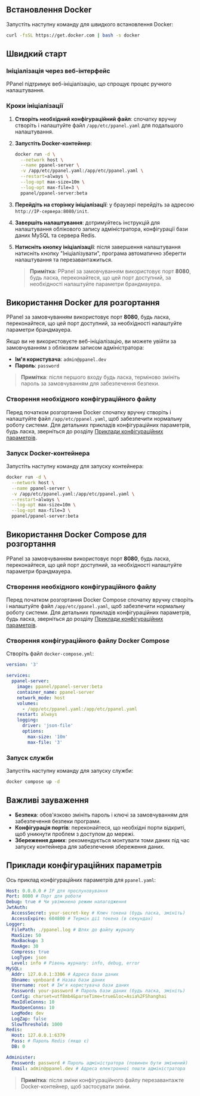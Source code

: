 ## Встановлення Docker

Запустіть наступну команду для швидкого встановлення Docker:

```sh
curl -fsSL https://get.docker.com | bash -s docker
```

## Швидкий старт

### Ініціалізація через веб-інтерфейс

PPanel підтримує веб-ініціалізацію, що спрощує процес ручного налаштування.

### Кроки ініціалізації

1. **Створіть необхідний конфігураційний файл**: спочатку вручну створіть і налаштуйте файл `/app/etc/ppanel.yaml` для подальшого налаштування.

2. **Запустіть Docker-контейнер**:

   ```sh
   docker run -d \
     --network host \
     --name ppanel-server \
     -v /app/etc/ppanel.yaml:/app/etc/ppanel.yaml \
     --restart=always \
     --log-opt max-size=10m \
     --log-opt max-file=3 \
     ppanel/ppanel-server:beta
   ```

3. **Перейдіть на сторінку ініціалізації**: у браузері перейдіть за адресою `http://IP-сервера:8080/init`.

4. **Завершіть налаштування**: дотримуйтесь інструкцій для налаштування облікового запису адміністратора, конфігурації бази даних MySQL та сервера Redis.

5. **Натисніть кнопку ініціалізації**: після завершення налаштування натисніть кнопку "Ініціалізувати", програма автоматично зберегти налаштування та перезавантажиться.

   > **Примітка**: PPanel за замовчуванням використовує порт **8080**, будь ласка, переконайтеся, що цей порт доступний, за необхідності налаштуйте параметри брандмауера.

## Використання Docker для розгортання

PPanel за замовчуванням використовує порт **8080**, будь ласка, переконайтеся, що цей порт доступний, за необхідності налаштуйте параметри брандмауера.

Якщо ви не використовуєте веб-ініціалізацію, ви можете увійти за замовчуванням з обліковим записом адміністратора:

- **Ім'я користувача**: `admin@ppanel.dev`
- **Пароль**: `password`

> **Примітка**: після першого входу будь ласка, терміново змініть пароль за замовчуванням для забезпечення безпеки.

### Створення необхідного конфігураційного файлу

Перед початком розгортання Docker спочатку вручну створіть і налаштуйте файл `/app/etc/ppanel.yaml`, щоб забезпечити нормальну роботу системи. Для детальних прикладів конфігураційних параметрів, будь ласка, зверніться до розділу [Приклади конфігураційних параметрів](#приклади-конфігураційних-параметрів).

### Запуск Docker-контейнера

Запустіть наступну команду для запуску контейнера:

```sh
docker run -d \
  --network host \
  --name ppanel-server \
  -v /app/etc/ppanel.yaml:/app/etc/ppanel.yaml \
  --restart=always \
  --log-opt max-size=10m \
  --log-opt max-file=3 \
  ppanel/ppanel-server:beta
```

## Використання Docker Compose для розгортання

PPanel за замовчуванням використовує порт **8080**, будь ласка, переконайтеся, що цей порт доступний, за необхідності налаштуйте параметри брандмауера.

### Створення необхідного конфігураційного файлу

Перед початком розгортання Docker Compose спочатку вручну створіть і налаштуйте файл `/app/etc/ppanel.yaml`, щоб забезпечити нормальну роботу системи. Для детальних прикладів конфігураційних параметрів, будь ласка, зверніться до розділу [Приклади конфігураційних параметрів](#приклади-конфігураційних-параметрів).

### Створення конфігураційного файлу Docker Compose

Створіть файл `docker-compose.yml`:

```yaml
version: '3'

services:
  ppanel-server:
    image: ppanel/ppanel-server:beta
    container_name: ppanel-server
    network_mode: host
    volumes:
      - /app/etc/ppanel.yaml:/app/etc/ppanel.yaml
    restart: always
    logging:
      driver: 'json-file'
      options:
        max-size: '10m'
        max-file: '3'
```

### Запуск служби

Запустіть наступну команду для запуску служби:

```sh
docker compose up -d
```

## Важливі зауваження

- **Безпека**: обов'язково змініть пароль і ключі за замовчуванням для забезпечення безпеки програми.
- **Конфігурація портів**: переконайтеся, що необхідні порти відкриті, щоб уникнути проблем з доступом до мережі.
- **Збереження даних**: рекомендується монтувати томи даних під час запуску контейнера для забезпечення збереження даних.

## Приклади конфігураційних параметрів

Ось приклад конфігураційних параметрів для `ppanel.yaml`:

```yaml
Host: 0.0.0.0 # IP для прослуховування
Port: 8080 # Порт для роботи
Debug: true # Чи увімкнено режим налагодження
JwtAuth:
  AccessSecret: your-secret-key # Ключ токена (будь ласка, змініть)
  AccessExpire: 604800 # Термін дії токена (в секундах)
Logger:
  FilePath: ./ppanel.log # Шлях до файлу журналу
  MaxSize: 50
  MaxBackup: 3
  MaxAge: 30
  Compress: true
  LogType: json
  Level: info # Рівень журналу: info, debug, error
MySQL:
  Addr: 127.0.0.1:3306 # Адреса бази даних
  Dbname: vpnboard # Назва бази даних
  Username: root # Ім'я користувача бази даних
  Password: your-password # Пароль бази даних (будь ласка, змініть)
  Config: charset=utf8mb4&parseTime=true&loc=Asia%2FShanghai
  MaxIdleConns: 10
  MaxOpenConns: 10
  LogMode: dev
  LogZap: false
  SlowThreshold: 1000
Redis:
  Host: 127.0.0.1:6379
  Pass: # Пароль Redis (якщо є)
  DB: 0

Administer:
  Password: password # Пароль адміністратора (повинен бути змінений)
  Email: admin@ppanel.dev # Адреса електронної пошти адміністратора
```

> **Примітка**: після зміни конфігураційного файлу перезавантажте Docker-контейнер, щоб застосувати зміни.


<Giscus />
